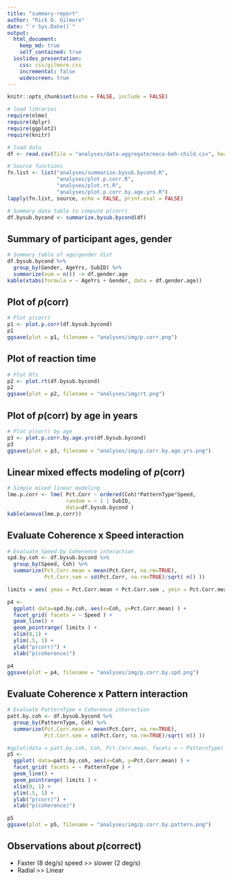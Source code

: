 ```yaml
---
title: "summary-report"
author: "Rick O. Gilmore"
date: "`r Sys.Date()`"
output: 
  html_document:
    keep_md: true
    self_contained: true
  ioslides_presentation:
    css: css/gilmore.css
    incremental: false
    widescreen: true
---
```


```r
knitr::opts_chunk$set(echo = FALSE, include = FALSE)
```

```r
# load libraries
require(nlme)
require(dplyr)
require(ggplot2)
require(knitr)

# load data
df <- read.csv(file = "analyses/data-aggregate/moco-beh-child.csv", header = TRUE)

# Source functions
fn.list <- list("analyses/summarize.bysub.bycond.R", 
                "analyses/plot.p.corr.R", 
                "analyses/plot.rt.R",
                "analyses/plot.p.corr.by.age.yrs.R")
lapply(fn.list, source, echo = FALSE, print.eval = FALSE)

# Summary data table to compute p(corr)
df.bysub.bycond <- summarize.bysub.bycond(df)

```

## Summary of participant ages, gender

```r
# Summary table of age/gender dist
df.bysub.bycond %>% 
  group_by(Gender, AgeYrs, SubID) %>% 
  summarize(num = n()) -> df.gender.age
kable(xtabs(formula = ~ AgeYrs + Gender, data = df.gender.age))
```

## Plot of *p*(corr)

```r
# Plot p(corr)
p1 <- plot.p.corr(df.bysub.bycond)
p1
ggsave(plot = p1, filename = "analyses/img/p.corr.png")
```

## Plot of reaction time

```r
# Plot RTs
p2 <- plot.rt(df.bysub.bycond)
p2
ggsave(plot = p2, filename = "analyses/img/rt.png")
```

## Plot of *p*(corr) by age in years

```r
# Plot p(corr) by age
p3 <- plot.p.corr.by.age.yrs(df.bysub.bycond)
p3
ggsave(plot = p3, filename = "analyses/img/p.corr.by.age.yrs.png")
```

## Linear mixed effects modeling of *p*(corr)

```r
# Simple mixed linear modeling
lme.p.corr <- lme( Pct.Corr ~ ordered(Coh)*PatternType*Speed, 
                   random = ~ 1 | SubID, 
                   data=df.bysub.bycond )
kable(anova(lme.p.corr))
```

## Evaluate Coherence x Speed interaction

```r
# Evaluate Speed by Coherence interaction
spd.by.coh <- df.bysub.bycond %>%
  group_by(Speed, Coh) %>%
  summarize(Pct.Corr.mean = mean(Pct.Corr, na.rm=TRUE),
            Pct.Corr.sem = sd(Pct.Corr, na.rm=TRUE)/sqrt( n() ))

limits = aes( ymax = Pct.Corr.mean + Pct.Corr.sem , ymin = Pct.Corr.mean - Pct.Corr.sem )

p4 <- 
  ggplot( data=spd.by.coh, aes(x=Coh, y=Pct.Corr.mean) ) +
  facet_grid( facets = ~ Speed ) +
  geom_line() +
  geom_pointrange( limits ) +
  xlim(0,1) +
  ylim(.5, 1) +
  ylab("p(corr)") +
  xlab("p(coherence)")
```

```r
p4
ggsave(plot = p4, filename = "analyses/img/p.corr.by.spd.png")
```

## Evaluate Coherence x Pattern interaction

```r
# Evaluate PatternType x Coherence interaction
patt.by.coh <- df.bysub.bycond %>%
  group_by(PatternType, Coh) %>%
  summarize(Pct.Corr.mean = mean(Pct.Corr, na.rm=TRUE),
            Pct.Corr.sem = sd(Pct.Corr, na.rm=TRUE)/sqrt( n() ))

#qplot(data = patt.by.coh, Coh, Pct.Corr.mean, facets = ~ PatternType)
p5 <- 
  ggplot( data=patt.by.coh, aes(x=Coh, y=Pct.Corr.mean) ) +
  facet_grid( facets = ~ PatternType ) +
  geom_line() +
  geom_pointrange( limits ) +
  xlim(0, 1) +
  ylim(.5, 1) +
  ylab("p(corr)") +
  xlab("p(coherence)")
```

```r
p5
ggsave(plot = p5, filename = "analyses/img/p.corr.by.pattern.png")
```

## Observations about *p*(correct)

- Faster (8 deg/s) speed >> slower (2 deg/s)
- Radial >> Linear